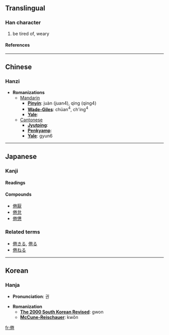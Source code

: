==Translingual==
===Han character===
{{Han char|rad=人|as=08|sn=10|four=2921<sub>2</sub>|canj=人火手山 (OFQU)}}
# be tired of, weary
====References====
{{Han ref|kx=0108.170|dkj=00788|dj=0231.070|hdz=10183.070|uh=5026|ud=20518|bh=ADC2|bd=44482}}
----

==Chinese==
===Hanzi===


* '''Romanizations'''
** [[Mandarin]]
*** '''[[Pinyin]]''': juàn (juan4), qìng (qing4)
*** '''[[Wade-Giles]]''': chüan<sup>4</sup>, ch'ing<sup>4</sup>
*** '''[[Yale]]''': 
**[[Cantonese]]
***'''[[Jyutping]]''':
***'''[[Penkyamp]]''': 
***'''[[Yale]]''': gyun6

----
== Japanese ==
===Kanji===
{{ja-kanji|grade=|rs=人08}}
====Readings====
{{ja-readings|on=[[けん]] ([[ken]])|kun=[[つかれる]] ([[tsukareru]]), [[うむ]] ([[倦む]], [[umu]])}}
====Compounds====
*[[倦厭]]
*[[倦怠]]
*[[倦憊]]


===Related terms===
*[[倦きる]], [[倦る]]
*[[倦ねる]]

----
==Korean==
===Hanja===

* '''Pronunciation''': 권

* '''Romanization'''
** '''[[The 2000 South Korean Revised Romanization|The 2000 South Korean Revised]]''': gwon
** '''[[McCune-Reischauer]]''': kwŏn





[[fr:倦]]